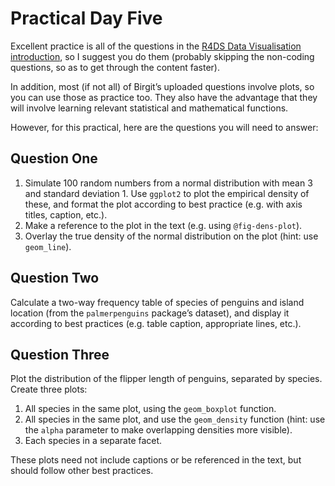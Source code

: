 # Practical Day Five {#sec-day5-prac}

Excellent practice is all of the questions in the [R4DS Data Visualisation introduction](https://r4ds.had.co.nz/data-visualisation.html#data-visualisation), so I suggest you do them (probably skipping the non-coding questions, so as to get through the content faster).

In addition, most (if not all) of Birgit's uploaded questions involve plots, so you can use those as practice too.
They also have the advantage that they will involve learning relevant statistical and mathematical functions.

However, for this practical, here are the questions you will need to answer:

## Question One

1. Simulate 100 random numbers from a normal distribution with mean 3 and standard deviation 1. Use `ggplot2` to plot the empirical density of these, and format the plot according to best practice (e.g. with axis titles, caption, etc.).
2. Make a reference to the plot in the text (e.g. using `@fig-dens-plot`).
3. Overlay the true density of the normal distribution on the plot (hint: use `geom_line`).

## Question Two

Calculate a two-way frequency table of species of penguins and island location (from the `palmerpenguins` package's dataset), and display it according to best practices (e.g. table caption, appropriate lines, etc.).

## Question Three

Plot the distribution of the flipper length of penguins, separated by species. Create three plots:

1. All species in the same plot, using the `geom_boxplot` function.
2. All species in the same plot, and use the `geom_density` function (hint: use the `alpha` parameter to make overlapping densities more visible).
3. Each species in a separate facet.

These plots need not include captions or be referenced in the text, but should follow other best practices.